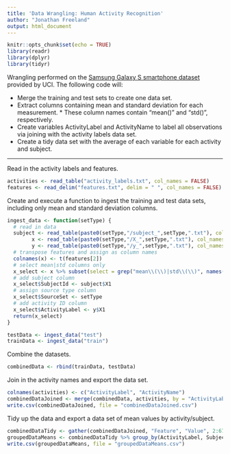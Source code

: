 ```yaml
---
title: 'Data Wrangling: Human Activity Recognition'
author: "Jonathan Freeland"
output: html_document
---
```


```r
knitr::opts_chunk$set(echo = TRUE)
library(readr)
library(dplyr)
library(tidyr)
```
Wrangling performed on the [Samsung Galaxy S smartphone dataset](https://d396qusza40orc.cloudfront.net/getdata%2Fprojectfiles%2FUCI%20HAR%20Dataset.zip) provided by UCI.
The following code will:

* Merge the training and test sets to create one data set.
* Extract columns containing mean and standard deviation for each measurement.
      * These column names contain "mean()" and "std()", respectively.
* Create variables ActivityLabel and ActivityName to label all observations via joining with the activity labels data set.
* Create a tidy data set with the average of each variable for each activity and subject.

***

Read in the activity labels and features.
```r
activities <- read_table("activity_labels.txt", col_names = FALSE)
features <- read_delim("features.txt", delim = " ", col_names = FALSE)
```

Create and execute a function to ingest the training and test data sets, including only mean and standard deviation columns.
```r
ingest_data <- function(setType) {
  # read in data
  subject <- read_table(paste0(setType,"/subject_",setType,".txt"), col_names = FALSE)
        x <- read_table(paste0(setType,"/X_",setType,".txt"), col_names = FALSE)
        y <- read_table(paste0(setType,"/y_",setType,".txt"), col_names = FALSE)
  # transpose features and assign as column names
  colnames(x) <- t(features[2])
  # select mean|std columns only
  x_select <- x %>% subset(select = grep("mean\\(\\)|std\\(\\)", names(x)))
  # add subject column
  x_select$SubjectId <- subject$X1
  # assign source type column
  x_select$SourceSet <- setType
  # add activity ID column
  x_select$ActivityLabel <- y$X1
  return(x_select)
}

testData <- ingest_data("test")
trainData <- ingest_data("train")
```

Combine the datasets.
```r
combinedData <- rbind(trainData, testData)
```

Join in the activity names and export the data set.
```r
colnames(activities) <- c("ActivityLabel", "ActivityName")
combinedDataJoined <- merge(combinedData, activities, by = "ActivityLabel")
write.csv(combinedDataJoined, file = "combinedDataJoined.csv")
```

Tidy up the data and export a data set of mean values by activity/subject.
```r
combinedDataTidy <- gather(combinedDataJoined, "Feature", "Value", 2:67)
groupedDataMeans <- combinedDataTidy %>% group_by(ActivityLabel, SubjectId, ActivityName, Feature) %>% summarise(mean = mean(Value))
write.csv(groupedDataMeans, file = "groupedDataMeans.csv")
```


